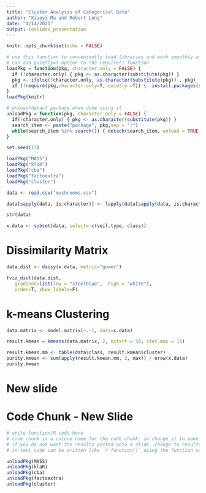 ```yaml
---
title: "Cluster Analysis of Categorical Data"
author: "Xiaoyi Ma and Robert Long"
date: "4/14/2021"
output: ioslides_presentation
---
```


```r
knitr::opts_chunk$set(echo = FALSE)
```


```r
# use this function to conveniently load libraries and work smoothly with knitting
# can add quietly=T option to the require() function
loadPkg = function(pkg, character.only = FALSE) { 
  if (!character.only) { pkg <- as.character(substitute(pkg)) }
  pkg <- ifelse(!character.only, as.character(substitute(pkg)) , pkg)  
  if (!require(pkg,character.only=T, quietly =T)) {  install.packages(substitute(pkg),dep=T); if(!require(pkg,character.only=T)) stop("Package not found") } 
}
loadPkg(knitr)

# unload/detact package when done using it
unloadPkg = function(pkg, character.only = FALSE) { 
  if(!character.only) { pkg <- as.character(substitute(pkg)) } 
  search_item <- paste("package", pkg,sep = ":") 
  while(search_item %in% search()) { detach(search_item, unload = TRUE, character.only = TRUE) } 
}
```


```r
set.seed(17)

loadPkg("MASS")
loadPkg("klaR")
loadPkg("cba")
loadPkg("factoextra")
loadPkg("cluster")
```


 
```r
data <- read.csv("mushrooms.csv")

data[sapply(data, is.character)] <- lapply(data[sapply(data, is.character)], as.factor)

str(data)

x.data <- subset(data, select=-c(veil.type, class))
```
 

# Dissimilarity Matrix

```r
data.dist <- daisy(x.data, metric="gower")

fviz_dist(data.dist, 
   gradient=list(low = "steelblue",  high = "white"),
   order=T, show_labels=F)
```

# k-means Clustering

```r
data.matrix <- model.matrix(~.-1, data=x.data)

result.kmean = kmeans(data.matrix, 2, nstart = 50, iter.max = 15) 

result.kmean.mm <- table(data$class, result.kmean$cluster)
purity.kmean <- sum(apply(result.kmean.mm, 2, max)) / nrow(x.data)
purity.kmean

```


# New slide

# Code Chunk - New Slide
```r
# write function/R code here
# code_chunk is a unique name for the code_chunk; so change it to make clear like a comment
# if you do not want the results posted onto a slide, change to results="hide"
# in-text code can be written like `r function()` using the function name instead of function()
```



```r
unloadPkg(MASS)
unloadPkg(klaR)
unloadPkg(cba)
unloadPkg(factoextra)
unloadPkg(cluster)
```

